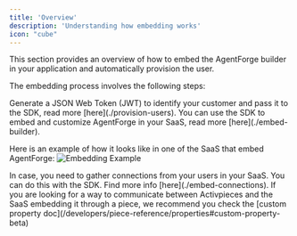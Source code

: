 ```yaml
---
title: 'Overview'
description: 'Understanding how embedding works'
icon: "cube"
---
```


<Snippet file="enterprise-feature.mdx" />

This section provides an overview of how to embed the AgentForge builder in your application and automatically provision the user.

The embedding process involves the following steps:

<Steps>
    <Step title="Provision Users" >
        Generate a JSON Web Token (JWT) to identify your customer and pass it to the SDK, read more [here](./provision-users).
    </Step>
    <Step title="Embed Builder">
        You can use the SDK to embed and customize AgentForge in your SaaS, read more [here](./embed-builder).
    </Step>
</Steps>

   
   Here is an example of how it looks like in one of the SaaS that embed AgentForge: 
  ![Embedding Example](../resources/screenshots/embedding-example.png)

<Tip>
In case, you need to gather connections from your users in your SaaS. You can do this with the SDK. Find more info [here](./embed-connections).
</Tip>

<Tip>
If you are looking for a way to communicate between Activpieces and the SaaS embedding it through a piece, we recommend you check the [custom property doc](/developers/piece-reference/properties#custom-property-beta)
</Tip>

